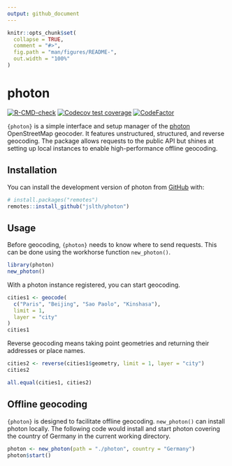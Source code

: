 ```yaml
---
output: github_document
---
```


<!-- README.md is generated from README.Rmd. Please edit that file -->

```r
knitr::opts_chunk$set(
  collapse = TRUE,
  comment = "#>",
  fig.path = "man/figures/README-",
  out.width = "100%"
)
```

# photon

<!-- badges: start -->
[![R-CMD-check](https://github.com/JsLth/photon/actions/workflows/R-CMD-check.yaml/badge.svg)](https://github.com/JsLth/photon/actions/workflows/R-CMD-check.yaml)
[![Codecov test
coverage](https://codecov.io/gh/JsLth/photon/branch/main/graph/badge.svg)](https://app.codecov.io/gh/JsLth/photon?branch=main)
[![CodeFactor](https://www.codefactor.io/repository/github/jslth/photon/badge/main)](https://www.codefactor.io/repository/github/jslth/photon/overview/main)
<!-- badges: end -->

`{photon}` is a simple interface and setup manager of the [photon](https://photon.komoot.io) OpenStreetMap geocoder. It features unstructured, structured, and reverse geocoding. The package allows requests to the public API but shines at setting up local instances to enable high-performance offline geocoding.

## Installation

You can install the development version of photon from [GitHub](https://github.com/) with:

``` r
# install.packages("remotes")
remotes::install_github("jslth/photon")
```

## Usage

Before geocoding, `{photon}` needs to know where to send requests. This can be done using the workhorse function `new_photon()`.

```r
library(photon)
new_photon()
```

With a photon instance registered, you can start geocoding.

```r
cities1 <- geocode(
  c("Paris", "Beijing", "Sao Paolo", "Kinshasa"),
  limit = 1,
  layer = "city"
)
cities1
```

Reverse geocoding means taking point geometries and returning their addresses or place names.

```r
cities2 <- reverse(cities1$geometry, limit = 1, layer = "city")
cities2
```

```r
all.equal(cities1, cities2)
```


## Offline geocoding

`{photon}` is designed to facilitate offline geocoding. `new_photon()` can install photon locally. The following code would install and start photon covering the country of Germany in the current working directory.

```r
photon <- new_photon(path = "./photon", country = "Germany")
photon$start()
```

